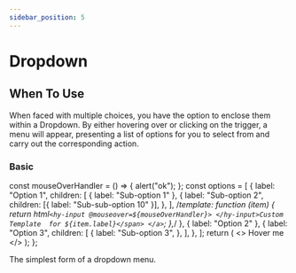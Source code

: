 ```yaml
---
sidebar_position: 5
---
```



# Dropdown

## When To Use

When faced with multiple choices, you have the option to enclose them within a Dropdown. By either hovering over or clicking on the trigger, a menu will appear, presenting a list of options for you to select from and carry out the corresponding action.

### Basic

  const mouseOverHandler = () => {
    alert("ok");
  };
  const options = [
    {
      label: "Option 1",
      children: [
        { label: "Sub-option 1" },
        {
          label: "Sub-option 2",
          children: [{ label: "Sub-sub-option 10" }],
        },
      ],
      /*template: function (item) {
        return html`<hy-input @mouseover=${mouseOverHandler}> </hy-input>Custom Template  for ${item.label}</span> </a>`;
      },*/
    },
    { label: "Option 2" },
    {
      label: "Option 3",
      children: [
        {
          label: "Sub-option 3",
        },
      ],
    },
  ];
  return (
    <>
      <HyDropdown
        placeholder="Select an option"
        options={options}
        trigger="hover"
      >
        <HyButton slot="label" type="link" icon="angle-down">
          Hover me
        </HyButton>
      </HyDropdown>
    </>
  );
};

The simplest form of a dropdown menu.

<BasicDropdow></BasicDropdow>
